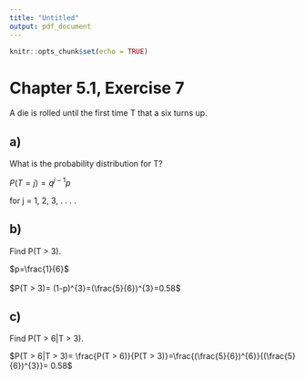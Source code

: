 ---
title: "Untitled"
output: pdf_document
---

```{r setup, include=FALSE}
knitr::opts_chunk$set(echo = TRUE)
```

# Chapter 5.1, Exercise 7

A die is rolled until the first time T that a six turns up.

## a) 

What is the probability distribution for T?

$P(T = j) = q^{j-1} p$ 

for j = 1, 2, 3, . . . .

## b)

Find P(T > 3).

$p=\frac{1}{6}$ \
\
$P(T > 3)= (1-p)^{3}=(\frac{5}{6})^{3}=0.58$

## c)

Find P(T > 6|T > 3).

$P(T > 6|T > 3)= \frac{P(T > 6)}{P(T > 3)}=\frac{(\frac{5}{6})^{6}}{(\frac{5}{6})^{3}}= 0.58$